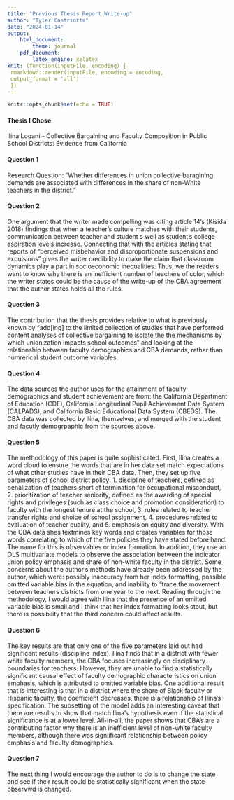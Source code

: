 ```yaml
---
title: "Previous Thesis Report Write-up"
author: "Tyler Castriotta"
date: "2024-01-14"
output: 
    html_document:
        theme: journal
    pdf_document:
        latex_engine: xelatex
knit: (function(inputFile, encoding) {
 rmarkdown::render(inputFile, encoding = encoding, 
 output_format = 'all') 
 })
---
```


```r
knitr::opts_chunk$set(echo = TRUE)
```

#### Thesis I Chose

Ilina Logani - Collective Bargaining and Faculty Composition in Public School Districts: Evidence from California

#### Question 1

Research Question: "Whether differences in union collective baragining demands are associated with differences in the share of non-White teachers in the district."

#### Question 2

One argument that the writer made compelling was citing article 14's (Kisida 2018) findings that when a teacher's culture matches with their students, communication between teacher and student s well as student's college aspiration levels increase. Connecting that with the articles stating that reports of "perceived misbehavior and disproportionate suspensions and expulsions" gives the writer credibility to make the claim that classroom dynamics play a part in socioeconomic inequalities. Thus, we the readers want to know why there is an inefficient number of teachers of color, which the writer states could be the cause of the write-up of the CBA agreement that the author states holds all the rules.

#### Question 3

The contribution that the thesis provides relative to what is previously known by "add[ing] to the limited collection of studies that have performed content analyses of collective bargaining to isolate the the mechanisms by which unionization impacts school outcomes" and looking at the relationship between faculty demographics and CBA demands, rather than numrerical student outcome variables.

#### Question 4

The data sources the author uses for the attainment of faculty demographics and student achievement are from: the California Department of Education (CDE), California Longitudinal Pupil Achievement Data System (CALPADS), and California Basic Educational Data System (CBEDS). The CBA data was collected by Ilina, themselves, and merged with the student and facutly demogrpaphic from the sources above.

#### Question 5

The methodology of this paper is quite sophisticated. First, Ilina creates a word cloud to ensure the words that are in her data set match expectations of what other studies have in their CBA data. Then, they set up five parameters of school district policy: 1. discipline of teachers, defined as penalization of teachers short of termination for occupational misconduct, 2. prioritization of teacher seniority, defined as the awarding of special rights and privileges (such as class choice and promotion consideration) to faculty with the longest tenure at the school, 3. rules related to teacher transfer rights and choice of school assignment, 4. procedures related to evaluation of teacher quality, and 5. emphasis on equity and diversity. With the CBA data shes textmines key words and creates variables for those words correlating to which of the five policies they have stated before hand. The name for this is observables or index formation. In addition, they use an OLS multivariate models to observe the association between the indicator union policy emphasis and share of non-white faculty in the district. Some concerns about the author's methods have already been addressed by the author, which were: possibly inaccuracy from her index formatting, possible omitted variable bias in the equation, and inability to "trace the movement between teachers districts from one year to the next. Reading through the methodology, I would agree with Ilina that the presence of an omiited variable bias is small and I think that her index formatting looks stout, but there is possibility that the third concern could affect results.

#### Question 6

The key results are that only one of the five parameters laid out had significant results (discipline index). Ilina finds that in a district with fewer white faculty members, the CBA focuses increasingly on disciplinary boundaries for teachers. However, they are unable to find a statistically significant causal effect of faculty demographic characteristics on union emphasis, which is attributed to omitted variable bias. One additional result that is interesting is that in a district where the share of Black faculty or Hispanic faculty, the coefficient decreases, there is a relationship of Ilina's specification. The subsetting of the model adds an interesting caveat that there are results to show that match Ilina's hypothesis even if the statistical significance is at a lower level. All-in-all, the paper shows that CBA's are a contributing factor why there is an inefficient level of non-white faculty members, although there was signiificant relationship between policy emphasis and faculty demographics.

#### Question 7

The next thing I would encourage the author to do is to change the state and see if their result could be statistically significant when the state observwd is changed. 

